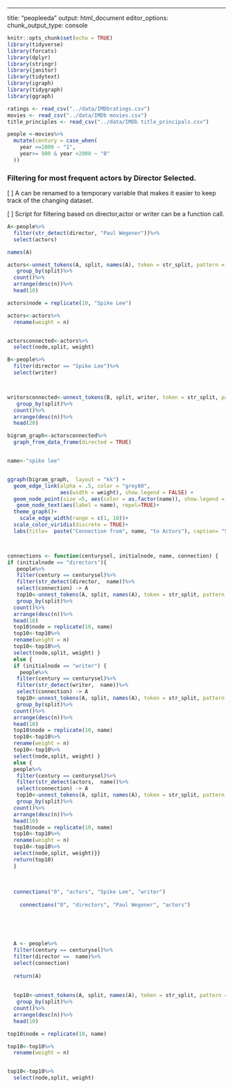 ---
title: "peopleeda"
output: html_document
editor_options: 
  chunk_output_type: console


```r
knitr::opts_chunk$set(echo = TRUE)
library(tidyverse)
library(forcats)
library(dplyr)
library(stringr)
library(janitor)
library(tidytext)
library(igraph)
library(tidygraph)
library(ggraph)
```


```r
ratings <- read_csv("../data/IMDbratings.csv")
movies <- read_csv("../data/IMDb movies.csv")
title_principles <- read_csv("../data/IMDb title_principals.csv")
```

```r
people <-movies%>%
  mutate(century = case_when(
    year >=2000 ~ "1",
    year>= 900 & year <2000 ~ "0"
  ))  


```

 
### Filtering for most frequent actors by Director Selected.

[ ] A can be renamed to a temporary variable that makes it easier to keep track of the changing dataset. 

[ ] Script for filtering based on director,actor or writer can be a function call. 
```r
A<-people%>%
  filter(str_detect(director, "Paul Wegener"))%>%
  select(actors)

names(A)

actors<-unnest_tokens(A, split, names(A), token = str_split, pattern = ",")%>%
   group_by(split)%>%
  count()%>%
  arrange(desc(n))%>%
  head(10)

actors$node = replicate(10, "Spike Lee")

actors<-actors%>%
  rename(weight = n)


actorsconnected<-actors%>%
  select(node,split, weight)

B<-people%>%
  filter(director == "Spike Lee")%>%
  select(writer)



writorsconnected<-unnest_tokens(B, split, writer, token = str_split, pattern = ",")%>%
   group_by(split)%>%
  count()%>%
  arrange(desc(n))%>%
  head(20)

```


```r

bigram_graph<-actorsconnected%>%
  graph_from_data_frame(directed = TRUE)


name<-"spike lee"


ggraph(bigram_graph,  layout = "kk") +
  geom_edge_link(alpha = .5, color = "grey80",
                 aes(width = weight), show.legend = FALSE) +
  geom_node_point(size =5, aes(color = as.factor(name)), show.legend = FALSE) +
   geom_node_text(aes(label = name), repel=TRUE)+
  theme_graph()+
    scale_edge_width(range = c(1, 10))+ 
  scale_color_viridis(discrete = TRUE)+
  labs(title=  paste("Connection from", name, "to Actors"), caption= "Size of Edge corresponds to frequency of the connnection")



connections <- function(centurysel, initialnode, name, connection) { 
if (initialnode == "directors"){
   people%>%
   filter(century == centurysel)%>%
   filter(str_detect(director,  name))%>%
   select(connection) -> A
   top10<-unnest_tokens(A, split, names(A), token = str_split, pattern = ",")%>%
   group_by(split)%>%
  count()%>%
  arrange(desc(n))%>%
  head(10)
  top10$node = replicate(10, name)
  top10<-top10%>%
  rename(weight = n)
  top10<-top10%>%
  select(node,split, weight) }
  else {
  if (initialnode == "writer") {
    people%>%
   filter(century == centurysel)%>%
   filter(str_detect(writer,  name))%>%
   select(connection) -> A
   top10<-unnest_tokens(A, split, names(A), token = str_split, pattern = ",")%>%
   group_by(split)%>%
  count()%>%
  arrange(desc(n))%>%
  head(10)
  top10$node = replicate(10, name)
  top10<-top10%>%
  rename(weight = n)
  top10<-top10%>%
  select(node,split, weight) }
  else {
  people%>%
   filter(century == centurysel)%>%
   filter(str_detect(actors,  name))%>%
   select(connection) -> A
   top10<-unnest_tokens(A, split, names(A), token = str_split, pattern = ",")%>%
   group_by(split)%>%
  count()%>%
  arrange(desc(n))%>%
  head(10)
  top10$node = replicate(10, name)
  top10<-top10%>%
  rename(weight = n)
  top10<-top10%>%
  select(node,split, weight)}}
  return(top10)
  }
  
  
  
  connections("0", "actors", "Spike Lee", "writer")
  
    connections("0", "directors", "Paul Wegener", "actors")
    
   
  
  
  
  A <- people%>%
  filter(century == centurysel)%>%
  filter(director ==  name)%>%
  select(connection)
  
  return(A)
  
  
  top10<-unnest_tokens(A, split, names(A), token = str_split, pattern = ",")%>%
   group_by(split)%>%
  count()%>%
  arrange(desc(n))%>%
  head(10)

top10$node = replicate(10, name)

top10<-top10%>%
  rename(weight = n)


top10<-top10%>%
  select(node,split, weight) 
  
```
